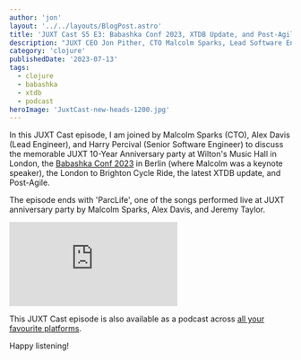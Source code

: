 ```yaml
---
author: 'jon'
layout: '../../layouts/BlogPost.astro'
title: 'JUXT Cast S5 E3: Babashka Conf 2023, XTDB Update, and Post-Agile'
description: "JUXT CEO Jon Pither, CTO Malcolm Sparks, Lead Software Engineer Alex Davis, and Senior Software Engineer Harry Percival talk about Babashka Conf, the latest XTDB update, and Post-Agile."
category: 'clojure'
publishedDate: '2023-07-13'
tags:
  - clojure
  - babashka
  - xtdb
  - podcast
heroImage: 'JuxtCast-new-heads-1200.jpg'
---
```


In this JUXT Cast episode, I am joined by Malcolm Sparks (CTO), Alex Davis (Lead Engineer), and Harry Percival (Senior Software Engineer) to discuss the memorable JUXT 10-Year Anniversary party at Wilton's Music Hall in London, the [Babashka Conf 2023](https://babashka.org/conf/) in Berlin (where Malcolm was a keynote speaker), the London to Brighton Cycle Ride, the latest XTDB update, and Post-Agile.

The episode ends with 'ParcLife', one of the songs performed live at JUXT anniversary party by Malcolm Sparks, Alex Davis, and Jeremy Taylor.

<iframe
  class='aspect-video w-full'
  src="https://www.youtube.com/embed/xpXdYbay3IQ"
  title="JUXT Cast S5 E3: Babashka Conf 2023, XTDB Update, and Post-Agile"
  frameborder="0"
  allow="accelerometer; autoplay; clipboard-write; encrypted-media; gyroscope; picture-in-picture; web-share"
  allowfullscreen
></iframe>

This JUXT Cast episode is also available as a podcast across [all your favourite platforms](https://pnc.st/s/juxt-cast/0785c176/juxt-10-year-anniversary-babashka-conf-2023-xtdb-update-and-post-agile).

Happy listening!
